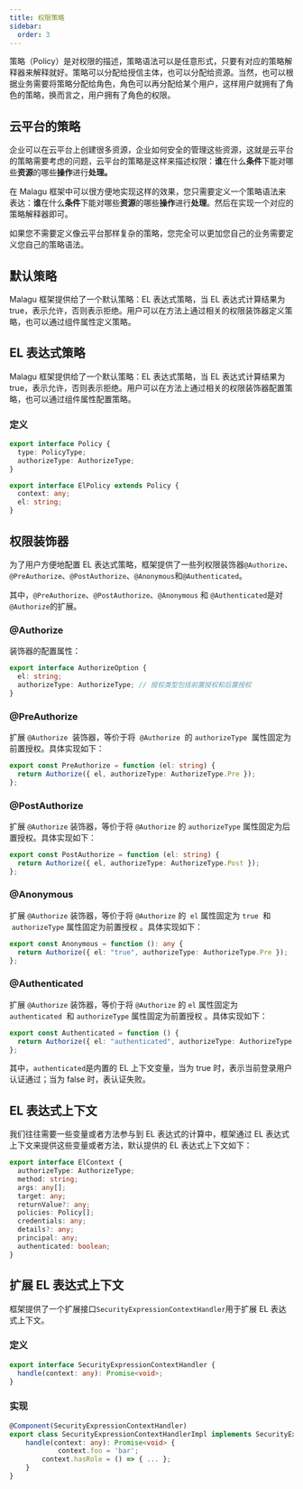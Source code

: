 ```yaml
---
title: 权限策略
sidebar:
  order: 3
---
```


策略（Policy）是对权限的描述，策略语法可以是任意形式，只要有对应的策略解释器来解释就好。策略可以分配给授信主体，也可以分配给资源。当然，也可以根据业务需要将策略分配给角色，角色可以再分配给某个用户，这样用户就拥有了角色的策略，换而言之，用户拥有了角色的权限。

## 云平台的策略

企业可以在云平台上创建很多资源，企业如何安全的管理这些资源，这就是云平台的策略需要考虑的问题，云平台的策略是这样来描述权限：**谁**在什么**条件**下能对哪些**资源**的哪些**操作**进行**处理。**

在 Malagu 框架中可以很方便地实现这样的效果，您只需要定义一个策略语法来表达：**谁**在什么**条件**下能对哪些**资源**的哪些**操作**进行**处理**。然后在实现一个对应的策略解释器即可。

如果您不需要定义像云平台那样复杂的策略，您完全可以更加您自己的业务需要定义您自己的策略语法。

## 默认策略

Malagu 框架提供给了一个默认策略：EL 表达式策略，当 EL 表达式计算结果为 true，表示允许，否则表示拒绝。用户可以在方法上通过相关的权限装饰器定义策略，也可以通过组件属性定义策略。

## EL 表达式策略

Malagu 框架提供给了一个默认策略：EL 表达式策略，当 EL 表达式计算结果为 true，表示允许，否则表示拒绝。用户可以在方法上通过相关的权限装饰器配置策略，也可以通过组件属性配置策略。

### 定义

```typescript
export interface Policy {
  type: PolicyType;
  authorizeType: AuthorizeType;
}

export interface ElPolicy extends Policy {
  context: any;
  el: string;
}
```

## 权限装饰器

为了用户方便地配置 EL 表达式策略，框架提供了一些列权限装饰器`@Authorize`、`@PreAuthorize`、`@PostAuthorize`、`@Anonymous`和`@Authenticated`。

其中，`@PreAuthorize`、`@PostAuthorize`、`@Anonymous` 和 `@Authenticated`是对`@Authorize`的扩展。

### @Authorize

装饰器的配置属性：

```typescript
export interface AuthorizeOption {
  el: string;
  authorizeType: AuthorizeType; // 授权类型包括前置授权和后置授权
}
```

### @PreAuthorize

扩展 `@Authorize`  装饰器，等价于将  `@Authorize`  的 `authorizeType`  属性固定为前置授权。具体实现如下：

```typescript
export const PreAuthorize = function (el: string) {
  return Authorize({ el, authorizeType: AuthorizeType.Pre });
};
```

### @PostAuthorize

扩展 `@Authorize` 装饰器，等价于将 `@Authorize` 的 `authorizeType` 属性固定为后置授权。具体实现如下：

```typescript
export const PostAuthorize = function (el: string) {
  return Authorize({ el, authorizeType: AuthorizeType.Post });
};
```

### @Anonymous

扩展 `@Authorize` 装饰器，等价于将 `@Authorize` 的  `el` 属性固定为 `true`  和  `authorizeType` 属性固定为前置授权 。具体实现如下：

```typescript
export const Anonymous = function (): any {
  return Authorize({ el: "true", authorizeType: AuthorizeType.Pre });
};
```

### @Authenticated

扩展 `@Authorize` 装饰器，等价于将 `@Authorize` 的 `el` 属性固定为 `authenticated`  和 `authorizeType` 属性固定为前置授权 。具体实现如下：

```typescript
export const Authenticated = function () {
  return Authorize({ el: "authenticated", authorizeType: AuthorizeType.Pre });
};
```

其中，`authenticated`是内置的 EL 上下文变量，当为 true 时，表示当前登录用户认证通过；当为 false 时，表认证失败。

## EL 表达式上下文

我们往往需要一些变量或者方法参与到 EL 表达式的计算中，框架通过 EL 表达式上下文来提供这些变量或者方法，默认提供的 EL 表达式上下文如下：

```typescript
export interface ElContext {
  authorizeType: AuthorizeType;
  method: string;
  args: any[];
  target: any;
  returnValue?: any;
  policies: Policy[];
  credentials: any;
  details?: any;
  principal: any;
  authenticated: boolean;
}
```

## 扩展 EL 表达式上下文

框架提供了一个扩展接口`SecurityExpressionContextHandler`用于扩展 EL 表达式上下文。

### 定义

```typescript
export interface SecurityExpressionContextHandler {
  handle(context: any): Promise<void>;
}
```

### 实现

```typescript
@Component(SecurityExpressionContextHandler)
export class SecurityExpressionContextHandlerImpl implements SecurityExpressionContextHandler {
    handle(context: any): Promise<void> {
    		context.foo = 'bar';
      	context.hasRole = () => { ... };
    }
}
```
